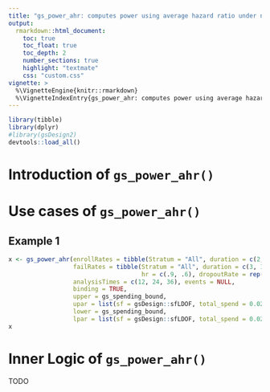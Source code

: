 ```yaml
---
title: "gs_power_ahr: computes power using average hazard ratio under non-proportional hazards"
output:
  rmarkdown::html_document:
    toc: true
    toc_float: true
    toc_depth: 2
    number_sections: true
    highlight: "textmate"
    css: "custom.css"
vignette: >
  %\VignetteEngine{knitr::rmarkdown}
  %\VignetteIndexEntry{gs_power_ahr: computes power using average hazard ratio under non-proportional hazards}
---
```


```r
library(tibble)
library(dplyr)
#library(gsDesign2)
devtools::load_all()
```

# Introduction of `gs_power_ahr()`


# Use cases of `gs_power_ahr()`

## Example 1

```r
x <- gs_power_ahr(enrollRates = tibble(Stratum = "All", duration = c(2, 2, 10), rate = c(3, 6, 9)),
                  failRates = tibble(Stratum = "All", duration = c(3, 100), failRate = log(2) / c(9, 18), 
                                     hr = c(.9, .6), dropoutRate = rep(.001, 2)),
                  analysisTimes = c(12, 24, 36), events = NULL,
                  binding = TRUE,
                  upper = gs_spending_bound,
                  upar = list(sf = gsDesign::sfLDOF, total_spend = 0.025, param = NULL, timing = NULL),
                  lower = gs_spending_bound,
                  lpar = list(sf = gsDesign::sfLDOF, total_spend = 0.025, param = NULL, timing = NULL))
x
```



# Inner Logic of `gs_power_ahr()`

TODO
